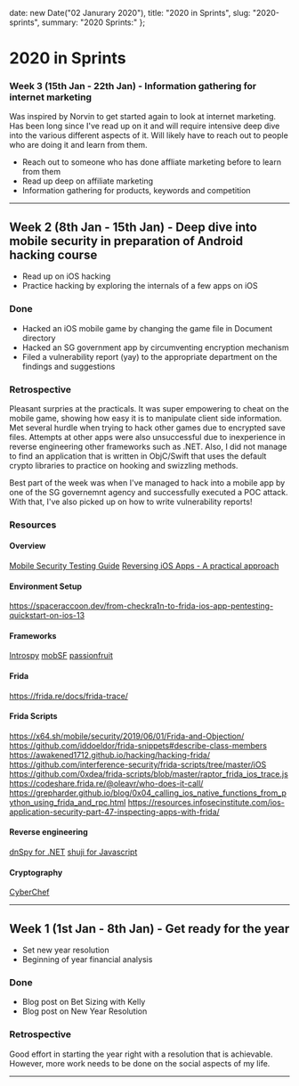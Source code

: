 

  date: new Date("02 Janurary 2020"),
  title: "2020 in Sprints",
  slug: "2020-sprints",
  summary: "2020 Sprints:"
};

2020 in Sprints
===

###  Week 3 (15th Jan - 22th Jan) - Information gathering for internet marketing

Was inspired by Norvin to get started again to look at internet marketing. Has been long since I've read up on it and will require intensive deep dive into the various different aspects of it. Will likely have to reach out to people who are doing it and learn from them. 

- Reach out to someone who has done affliate marketing before to learn from them
- Read up deep on affiliate marketing
- Information gathering for products, keywords and competition

---

## Week 2 (8th Jan - 15th Jan) - Deep dive into mobile security in preparation of Android hacking course

- Read up on iOS hacking
- Practice hacking by exploring the internals of a few apps on iOS

### Done

- Hacked an iOS mobile game by changing the game file in Document directory
- Hacked an SG government app by circumventing encryption mechanism
- Filed a vulnerability report (yay) to the appropriate department on the findings and suggestions

### Retrospective

Pleasant surpries at the practicals. It was super empowering to cheat on the mobile game, showing how easy it is to manipulate client side information. Met several hurdle when trying to hack other games due to encrypted save files. Attempts at other apps were also unsuccessful due to inexperience in reverse engineering other frameworks such as .NET. Also, I did not manage to find an application that is written in ObjC/Swift that uses the default crypto libraries to practice on hooking and swizzling methods. 

Best part of the week was when I've managed to hack into a mobile app by one of the SG governemnt agency and successfully executed a POC attack. With that, I've also picked up on how to write vulnerability reports!

### Resources

#### Overview

[Mobile Security Testing Guide](https://mobile-security.gitbook.io/mobile-security-testing-guide/)
[Reversing iOS Apps - A practical approach](https://s3.amazonaws.com/s3.synack.com/T2_reversingIOSApps.pdf)

#### Environment Setup

https://spaceraccoon.dev/from-checkra1n-to-frida-ios-app-pentesting-quickstart-on-ios-13

#### Frameworks

[Introspy](https://github.com/iSECPartners/Introspy-iOS)
[mobSF](https://github.com/MobSF/Mobile-Security-Framework-MobSF)
[passionfruit](https://github.com/chaitin/passionfruit)

#### Frida

https://frida.re/docs/frida-trace/

#### Frida Scripts

https://x64.sh/mobile/security/2019/06/01/Frida-and-Objection/
https://github.com/iddoeldor/frida-snippets#describe-class-members
https://awakened1712.github.io/hacking/hacking-frida/
https://github.com/interference-security/frida-scripts/tree/master/iOS
https://github.com/0xdea/frida-scripts/blob/master/raptor_frida_ios_trace.js
https://codeshare.frida.re/@oleavr/who-does-it-call/
https://grepharder.github.io/blog/0x04_calling_ios_native_functions_from_python_using_frida_and_rpc.html
https://resources.infosecinstitute.com/ios-application-security-part-47-inspecting-apps-with-frida/

#### Reverse engineering

[dnSpy for .NET](https://github.com/0xd4d/dnSpy)
[shuji for Javascript](https://www.npmjs.com/package/shuji)

#### Cryptography

[CyberChef](https://gchq.github.io/CyberChef/)


---

## Week 1 (1st Jan - 8th Jan) - Get ready for the year

- Set new year resolution
- Beginning of year financial analysis

### Done

- Blog post on Bet Sizing with Kelly
- Blog post on New Year Resolution

### Retrospective

Good effort in starting the year right with a resolution that is achievable. However, more work needs to be done on the social aspects of my life. 

---

